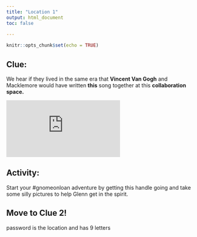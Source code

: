 ```yaml
---
title: "Location 1"
output: html_document
toc: false
      
---
```


```r
knitr::opts_chunk$set(echo = TRUE)
```


## Clue: 
We hear if they lived in the same era that __Vincent Van Gogh__ and Macklemore would have written __this__ song together at this __collaboration space.__



<iframe src="https://www.youtube.com/embed/QK8mJJJvaes" title="YouTube video player" frameborder="0" allow="accelerometer; autoplay; clipboard-write; encrypted-media; gyroscope; picture-in-picture" allowfullscreen></iframe>


<!-- <iframe width="560" height="315" src="https://www.youtube.com/embed/QK8mJJJvaes" title="YouTube video player" frameborder="0" allow="accelerometer; autoplay; clipboard-write; encrypted-media; gyroscope; picture-in-picture" allowfullscreen></iframe> -->


## Activity:
Start your #gnomeonloan adventure by getting this handle going and take some silly pictures to help Glenn get in the spirit.

## Move to Clue 2!
password is the location and has 9 letters
